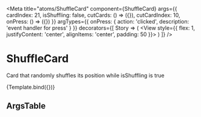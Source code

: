 
<Meta
    title="atoms/ShuffleCard"
    component={ShuffleCard}
    args={{
        cardIndex: 21,
        isShuffling: false,
        cutCards: () => ({}),
        cutCardIndex: 10,
        onPress: () => ({})
    }}
    argTypes={{
        onPress: { action: 'clicked', description: 'event handler for press' }
    }}
    decorators={[
        Story => (
            <View
                style={{
                    flex: 1,
                    justifyContent: 'center',
                    alignItems: 'center',
                    padding: 50
                }}>
                <Story />
            </View>
        )
    ]}
/>


# ShuffleCard

Card that randomly shuffles its position while isShuffling is true

<Canvas>
    <Story
        name="ShuffleCard"
        parameters={{
            backgrounds: {
                default: 'default',
                values: [{ name: 'default', value: colors.silver_sand.shadow }]
            }
        }}>
        {Template.bind({})}
    </Story>
</Canvas>

## ArgsTable

<ArgsTable story="ShuffleCard" />
